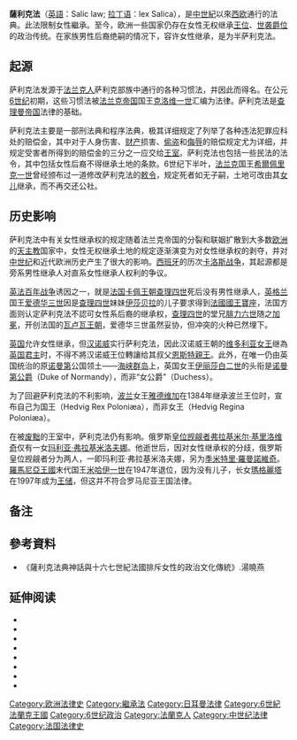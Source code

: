 {{no footnotes|time=2018-07-25T04:27:16+00:00}}
'''薩利克法'''（[[英語|英語]]：Salic law; [[拉丁语|拉丁语]]：lex Salica），是[[中世紀|中世紀]]以來[[西欧|西欧]]通行的法典。此法限制女性繼承。至今，欧洲一些国家仍存在女性无权继承[[王位|王位]]{{efn|目前，欧洲现存君主制国家中唯一不允许女性继承的是[[列支敦斯登公国|列支敦斯登公国]]。}}、[[爵位|世袭爵位]]的政治传统。在家族男性后裔绝嗣的情况下，容许女性继承，是为半萨利克法。

== 起源 ==
萨利克法发源于[[法兰克人|法兰克人]]萨利克部族中通行的各种习惯法，并因此而得名。在公元[[6世纪|6世纪]]初期，这些习惯法被[[法兰克王国|法兰克帝国]]国王[[克洛维一世|克洛维一世]]汇编为法律。萨利克法是[[加洛林王朝|查理曼帝国]]法律的基础。

萨利克法主要是一部刑法典和程序法典，极其详细规定了列举了各种违法犯罪应科处的赔偿金，其中对于人身伤害、[[财产|财产]]损害、[[偷盗|偷盗]]和[[侮辱|侮辱]]的赔偿规定尤为详细，并规定受害者所得到的赔偿金的三分之一应交给[[王室|王室]]。萨利克法也包括一些民法的法令，其中包括女性后裔不得继承土地的条款。6世纪下半叶，[[法兰克王国|法兰克]]国王[[希爾佩里克一世|希爾佩里克一世]]曾经颁布过一道修改萨利克法的[[敕令|敕令]]，规定死者如无子嗣，土地可改由其[[女儿|女儿]]继承，而不再交还公社。

== 历史影响 ==
萨利克法中有关女性继承权的规定随着法兰克帝国的分裂和联姻扩散到大多数[[欧洲|欧洲]]的[[天主教|天主教]]国家中，女性无权继承土地的规定逐渐演变为对女性继承权的剥夺，并对[[中世纪|中世纪]]和近代欧洲历史产生了很大的影响。[[西班牙|西班牙]]的历次[[卡洛斯战争|卡洛斯战争]]，其起源都是旁系男性继承人对直系女性继承人权利的争议。

[[英法百年战争|英法百年战争]]诱因之一，就是[[法国|法国]][[卡佩王朝|卡佩王朝]][[查理四世_(法兰西)|查理四世]]死后没有男性继承人，[[英格兰|英格兰]]国王[[爱德华三世|爱德华三世]]因是[[查理四世_(法兰西)|查理四世]]妹妹[[法兰西的伊莎贝拉|伊莎贝拉]]的儿子要求得到[[法国君主列表|法國國王]][[寶座|寶座]]，法国方面则认定萨利克法不認可女性系后裔的继承权，[[查理四世_(法兰西)|查理四世]]的堂兄[[腓力六世_(法兰西)|腓力六世]]随之[[加冕|加冕]]，开创法国的[[瓦卢瓦王朝|瓦卢瓦王朝]]，爱德华三世虽然妥协，但冲突的火种已然埋下。

[[英国|英国]]允许女性继承，但[[汉诺威王国|汉诺威]]实行萨利克法，因此汉诺威王朝的[[维多利亚_(英国女王)|维多利亚女王]]继為[[英国君主|英国君主]]时，不得不將汉诺威王位轉讓给其叔父[[恩斯特·奥古斯特一世|恩斯特親王]]。此外，在唯一仍由英国统治的原[[诺曼第|诺曼第]]公国领土——[[海峡群岛|海峡群岛]]上，英国女王[[伊丽莎白二世|伊丽莎白二世]]的头衔是[[诺曼第公爵|诺曼第公爵]]（Duke of Normandy），而非“女公爵”（Duchess）。

为了回避萨利克法的不利影响，[[波兰|波兰]]女王[[雅德维加|雅德维加]]在1384年继承波兰王位时，宣布自己为国王（Hedvig Rex Poloniæa），而非女王（Hedvig Regina Poloniæa）。

在被[[废黜|废黜]]的王室中，萨利克法仍有影响。俄罗斯[[皇位觊觎者|皇位觊觎者]][[弗拉基米尔·基里洛维奇|弗拉基米尔·基里洛维奇]]仅有一女[[玛利亚·弗拉基米洛夫娜|玛利亚·弗拉基米洛夫娜]]。他逝世后，因对女性继承权的分歧，俄罗斯皇位觊觎者分为两人，一即玛利亚·弗拉基米洛夫娜，另为[[季米特里·羅曼諾維奇|季米特里·羅曼諾維奇]]。[[羅馬尼亞王國|羅馬尼亞王國]]末代国王[[米哈伊一世|米哈伊一世]]在1947年退位，因为没有儿子，长女[[瑪格麗塔_(羅馬尼亞)|瑪格麗塔]]在1997年成为[[王储|王储]]，但这并不符合罗马尼亚王国法律。

== 备注 ==
{{notelist}}

==參考資料==
*《薩利克法典神話與十六七世紀法國排斥女性的政治文化傳統》.湯曉燕

==延伸阅读==
*{{cite book | ref=harv | last=Cave | first=Roy | last2=Coulson | first2=Herbert | title=A Source Book for Medieval Economic History | publisher=Biblo and Tannen | location=New York | year=1965}}
*{{cite book | ref=harv | last=Drew | first=Katherine Fischer | title=The laws of the Salian Franks (Pactus legis Salicae) | location=Philadelphia | publisher=University of Pennsylvania Press | year=1991 | id={{ISBN|0-8122-8256-6}}/{{ISBN|0-8122-1322-X}}}}
*{{cite book | ref=harv | title=Criminal justice through the ages: from divine judgement to modern German legislation | first=Christoph | last=Hinckeldey | last2=Fosberry | first2=John (Translator) | series=Schriftenreihe des Mittelterlichen Kriminalmuseums Rothenburg ob der Tauber, v. 4 | year=1993 | origyear=1981 | location=Rothenburg ob der Tauber (Germany) | publisher=Mittelalterliches Kriminalmuseum}}
*{{cite book | ref=harv | first=Hendrik (Contributor) | last=Kern | editor-first=J.H | editor-last=Hessels | title=Lex Salica: the Ten Texts with the Glosses and the Lex Emendata | url=https://archive.org/details/lexsalicatentex03kerngoog | location=London | publisher=John Murray | year=1880}}
*{{cite book | editor-first=Craig | editor-last=Taylor | title=Debating the Hundred Years War. "Pour ce que plusieurs" (La Loy Salique) and "A declaration of the trew and dewe title of Henrie VIII" | url=https://archive.org/details/debatinghundredy0000unse | series=Camden 5th series | location=Cambridge | publisher=Cambridge University Press | year=2006 | isbn=0-521-87390-8}}
*{{cite journal | ref=harv | first=Craig | last=Taylor | title=The Salic Law and the Valois succession to the French crown | journal=French History | volume=15 | issue=4 | year=2001 | pages=358–377 | doi=10.1093/fh/15.4.358}}
*{{cite journal | ref=harv | first=Craig | last=Taylor | title=The Salic Law, French Queenship and the Defence of Women in the Late Middle Ages | url=https://archive.org/details/sim_french-historical-studies_winter-2006_29_1/page/54 | journal=French Historical Studies | volume=29 | year=2006 | pages=54–564}}
*{{cite book | ref=harv | first=Christopher | last=Young | first2=Thomas | last2=Gloning | title=A History of the German Language through Texts | location=London and New York | publisher=Routledge | year=2004}}

[[Category:欧洲法律史|Category:欧洲法律史]]
[[Category:繼承法|Category:繼承法]]
[[Category:日耳曼法律|Category:日耳曼法律]]
[[Category:6世紀法蘭克王國|Category:6世紀法蘭克王國]]
[[Category:6世纪政治|Category:6世纪政治]]
[[Category:法蘭克人|Category:法蘭克人]]
[[Category:中世纪法律|Category:中世纪法律]]
[[Category:法国法律史|Category:法国法律史]]
